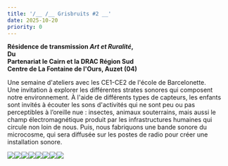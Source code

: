 ```yaml
---
title: '/__ /__ Grisbruits #2 __'
date: 2025-10-20
priority: 0
---
```

**Résidence de transmission *Art et Ruralité*, \
Du** \
**Partenariat le Cairn et la DRAC Région Sud** \
**Centre de La Fontaine de l'Ours, Auzet (04)**

Une semaine d'ateliers avec les CE1-CE2 de l'école de Barcelonette.\
Une invitation à explorer les différentes strates sonores qui composent notre environnement. À l'aide de différents types de capteurs, les enfants sont invités à écouter les sons d'activités qui ne sont peu ou pas perceptibles à l’oreille nue : insectes, animaux souterrains, mais aussi le champ électromagnétique produit par les infrastructures humaines qui circule non loin de nous. Puis, nous fabriquons une bande sonore du microcosme, qui sera diffusée sur les postes de radio pour créer une installation sonore.

![](src/assets/images/instants/grisbruits2/1_20250929_192147_web.jpg)![](src/assets/images/instants/grisbruits2/2_IMG_3941_web.jpg)![](src/assets/images/instants/grisbruits2/3_20250930_150400_web.jpg)![](src/assets/images/instants/grisbruits2/4_20251001_144337_web.jpg)![](src/assets/images/instants/grisbruits2/5_IMG_0568_web.jpg)![](src/assets/images/instants/grisbruits2/6_IMG_0588_web.jpg)![](src/assets/images/instants/grisbruits2/7_IMG_20251003_151551_web2.jpg)![](src/assets/images/instants/grisbruits2/8_IMG_0582_web.jpg)

